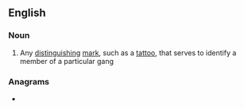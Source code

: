 ==English==
{{wikipedia}}

===Noun===
{{en-noun}}

# Any [[distinguishing]] [[mark]], such as a [[tattoo]], that serves to identify a member of a particular gang

===Anagrams===
* {{anagrams|en|a=aggginns|gangings|naggings|snagging}}